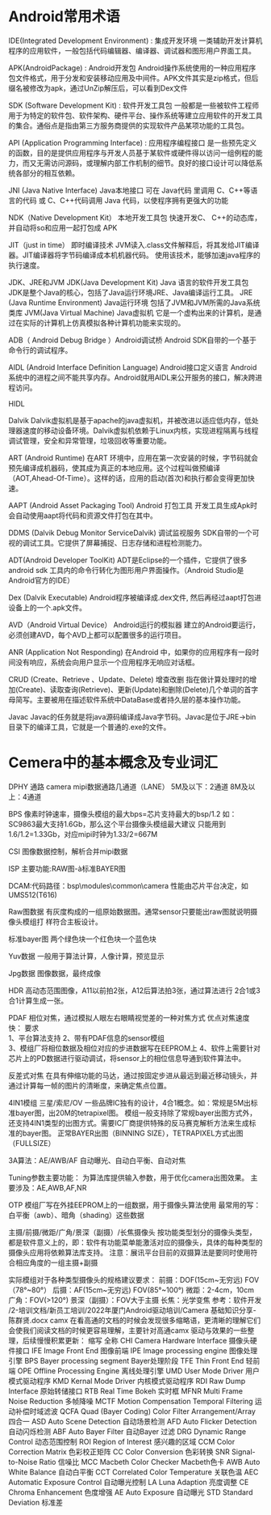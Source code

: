 # Android常用术语

IDE(Integrated Development Environment) : 集成开发环境
一类辅助开发计算机程序的应用软件，一般包括代码编辑器、编译器、调试器和图形用户界面工具。

APK(AndroidPackage) : Android开发包
Android操作系统使用的一种应用程序包文件格式，用于分发和安装移动应用及中间件。APK文件其实是zip格式，但后缀名被修改为apk，通过UnZip解压后，可以看到Dex文件

SDK (Software Development Kit) : 软件开发工具包
一般都是一些被软件工程师用于为特定的软件包、软件架构、硬件平台、操作系统等建立应用软件的开发工具的集合。通俗点是指由第三方服务商提供的实现软件产品某项功能的工具包。

API (Application Programming Interface) : 应用程序编程接口
是一些预先定义的函数，目的是提供应用程序与开发人员基于某软件或硬件得以访问一组例程的能力，而又无需访问源码，或理解内部工作机制的细节。良好的接口设计可以降低系统各部分的相互依赖。

JNI (Java Native Interface) Java本地接口
可在 Java代码 里调用 C、C++等语言的代码 或 C、C++代码调用 Java 代码，以使程序拥有更强大的功能

NDK（Native Development Kit） 本地开发工具包
快速开发C、 C++的动态库，并自动将so和应用一起打包成 APK

JIT（just in time） 即时编译技术
JVM读入.class文件解释后，将其发给JIT编译器。JIT编译器将字节码编译成本机机器代码。 使用该技术，能够加速java程序的执行速度。

JDK、JRE和JVM
JDK(Java Development Kit) Java 语言的软件开发工具包
JDK是整个Java的核心，包括了Java运行环境JRE、Java编译运行工具。
JRE (Java Runtime Environment) Java运行环境
包括了JVM和JVM所需的Java系统类库
JVM(Java Virtual Machine) Java虚拟机
它是一个虚构出来的计算机，是通过在实际的计算机上仿真模拟各种计算机功能来实现的。

ADB（ Android Debug Bridge ）Android调试桥
Android SDK自带的一个基于命令行的调试程序。

AIDL (Android Interface Definition Language) Android接口定义语言
Android系统中的进程之间不能共享内存。Android就用AIDL来公开服务的接口，解决跨进程访问。

HIDL

Dalvik
Dalvik虚拟机是基于apache的java虚拟机，并被改进以适应低内存，低处理器速度的移动设备环境。Dalvik虚拟机依赖于Linux内核，实现进程隔离与线程调试管理，安全和异常管理，垃圾回收等重要功能。

ART (Android Runtime)
在ART 环境中，应用在第一次安装的时候，字节码就会预先编译成机器码，使其成为真正的本地应用。这个过程叫做预编译（AOT,Ahead-Of-Time）。这样的话，应用的启动(首次)和执行都会变得更加快速。

AAPT (Android Asset Packaging Tool) Android 打包工具
开发工具生成Apk时会自动使用aapt将代码和资源文件打包在其中。

DDMS (Dalvik Debug Monitor ServiceDalvik) 调试监视服务
SDK自带的一个可视的调试工具。它提供了屏幕捕捉、日志存储和进程检测能力。

ADT(Android Developer ToolKit)
ADT是Eclipse的一个插件，它提供了很多android sdk 工具内的命令行转化为图形用户界面操作。（Android Studio是Android官方的IDE）

Dex (Dalvik Executable)
Android程序被编译成.dex文件, 然后再经过aapt打包进设备上的一个.apk文件。

AVD（Android Virtual Device） Android运行的模拟器
建立的Android要运行，必须创建AVD，每个AVD上都可以配置很多的运行项目。

ANR (Application Not Responding)
在Android 中，如果你的应用程序有一段时间没有响应，系统会向用户显示一个应用程序无响应对话框。

CRUD (Create、Retrieve 、Update、Delete) 增查改删
指在做计算处理时的增加(Create)、读取查询(Retrieve)、更新(Update)和删除(Delete)几个单词的首字母简写。主要被用在描述软件系统中DataBase或者持久层的基本操作功能。

Javac
Javac的任务就是将java源码编译成Java字节码。Javac是位于JRE->bin目录下的编译工具，它就是一个普通的.exe的文件。



# Cemera中的基本概念及专业词汇
DPHY 通路
camera mipi数据通路几通道（LANE）
5M及以下：2通道
8M及以上：4通道

BPS
像素时钟速率，摄像头模组的最大bps=芯片支持最大的bsp/1.2
如：SC9863最大支持1.6Gb，那么这个平台摄像头模组最大建议                                          只能用到1.6/1.2=1.33Gb，对应mipi时钟为1.33/2=667M

CSI
图像数据控制，解析合并mipi数据

ISP
主要功能:RAW图-à标准BAYER图

DCAM:代码路径：bsp\modules\common\camera
                性能由芯片平台决定，如UMS512(T616)

Raw图数据
有灰度构成的一组原始数据图。通常sensor只要能出raw图就说明摄像头模组打        样符合主板设计。

标准bayer图
两个绿色块一个红色块一个蓝色块

Yuv数据
一般用于算法计算，人像计算，预览显示

Jpg数据
图像数据，最终成像

HDR
高动态范围图像，A11以前拍2张，A12后算法拍3张，通过算法进行 2合1或3合1计算生成一张。

PDAF 相位对焦，通过模拟人眼左右眼睛视觉差的一种对焦方式
优点对焦速度快：
要求        
1、平台算法支持
2、带有PDAF信息的sensor模组            
3、模组厂将相位数据及相位对应的步进数据写在EEPROM上
4、软件上需要针对芯片上的PD数据进行驱动调试，将sensor上的相位信息导通到软件算法中。

反差式对焦
在具有伸缩功能的马达，通过按固定步进从最远到最近移动镜头，并通过计算每一帧的图片的清晰度，来确定焦点位置。

4IN1模组
三星/索尼/OV 一些品牌IC独有的设计，4合1概念。如：常规是5M出标准bayer图，出20M的tetrapixel图。
模组一般支持除了常规bayer出图方式外，还支持4IN1类型的出图方式。需要IC厂商提供特殊的反马赛克解析方法来生成标准的bayer图。
正常BAYER出图（BINNING SIZE），TETRAPIXEL方式出图（FULLSIZE）

3A算法：AE/AWB/AF
        自动曝光、自动白平衡、自动对焦

Tuning参数主要功能：
为算法库提供输入参数，用于优化camera出图效果。
        主要涉及：AE,AWB,AF,NR

OTP
模组厂写在外挂EEPROM上的一组数据，用于摄像头算法使用
          最常用的写：白平衡（awb）、暗角（shading）这些数据

主摄/前摄/微距/广角/景深（副摄）/长焦摄像头
按功能类型划分的摄像头类型，都是软件意义上的，即：软件有功能菜单能激活对应的摄像头，具体的每种类型的摄像头应用将依赖算法库支持。
注意：展讯平台目前的双摄算法是要同时使用符合相应角度的一组主摄+副摄

实际模组对于各种类型摄像头的规格建议要求：
前摄：DOF(15cm~无穷远) 
          FOV（78°~80°）
后摄：AF(15cm~无穷远)
      FOV(85°~100°)
微距：2-4cm，10cm
广角：FOV(>120°)
景深（副摄）：FOV大于主摄
长焦：光学变焦
参考：软件开发 /2-培训文档/新员工培训/2022年厦门Android驱动培训/Camera 基础知识分享-陈群贤.docx
camx
在看高通的文档的时候会发现很多缩略语，更清晰的理解它们会使我们阅读文档的时候更容易理解，主要针对高通camx 驱动与效果的一些整理，后续慢慢积累更新：
缩写        全称
CHI        Camera Hardware Interface 摄像头硬件接口
IFE        Image Front End  图像前端
IPE        Image processing engine 图像处理引擎
BPS        Bayer processing segment Bayer处理阶段
TFE        Thin Front End 轻前端
OPE        Offline Processing Engine 离线处理引擎
UMD        User Mode Driver 用户模式驱动程序
KMD        Kernal Mode Driver 内核模式驱动程序
RDI        Raw Dump Interface 原始转储接口
RTB        Real Time Bokeh 实时框
MFNR        Multi Frame Noise Reduction 多帧降噪
MCTF        Motion Compensation Temporal Filtering 运动补偿时域滤波
QCFA        Quad (Bayer Coding) Color Filter Arrangement/Array 四合一
ASD        Auto Scene Detection 自动场景检测
AFD        Auto Flicker Detection 自动闪烁检测
ABF        Auto Bayer Filter 自动Bayer 过滤
DRG   Dynamic Range Control 动态范围控制
ROI   Region of Interest  感兴趣的区域
CCM   Color Correction Matrix 色彩校正矩阵
CC    Color Conversion 色彩转换
SNR   Signal-to-Noise Ratio 信噪比 
MCC   Macbeth Color Checker Macbeth色卡
AWB   Auto White Balance 自动白平衡
CCT   Correlated Color Temperature 关联色温
AEC   Automatic Exposure Control 自动曝光控制
LA    Luna Adaption 亮度调整
CE    Chroma Enhancement 色度增强 
AE    Auto Exposure 自动曝光
STD   Standard Deviation  标准差